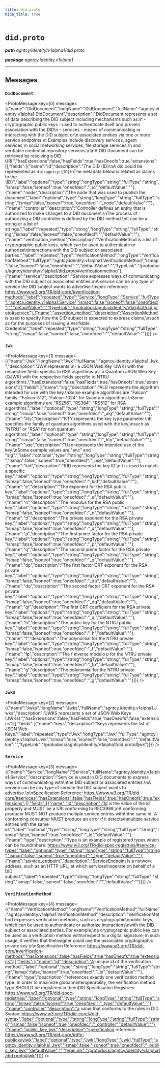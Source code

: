 ```yaml
---
title: did.proto
hide_title: true
---
```



# `did.proto`
_**path** agntcy/identity/v1alpha1/did.proto_

_**package** agntcy.identity.v1alpha1_



---

## Messages


### `DidDocument`
<ProtoMessage key={0} message={{"name":"DidDocument","longName":"DidDocument","fullName":"agntcy.identity.v1alpha1.DidDocument","description":"DidDocument represents a set of data describing the DID subject including mechanisms such as:\n  - cryptographic public keys - used to authenticate itself and prove\n    association with the DID\n  - services - means of communicating or interacting with the DID subject or\n    associated entities via one or more service endpoints.\n    Examples include discovery services, agent services,\n    social networking services, file storage services,\n    and verifiable credential repository services.\n\nA DID Document can be retrieved by resolving a DID URI.","hasExtensions":false,"hasFields":true,"hasOneofs":true,"extensions":[],"fields":[{"name":"id","description":"The DID {ID}\nA did could be represented as `did:agntcy:{ID}`\nThe metadata below is related as claims to the {ID}","label":"optional","type":"string","longType":"string","fullType":"string","ismap":false,"isoneof":true,"oneofdecl":"_id","defaultValue":""},{"name":"node","description":"The node that was used to publish the document","label":"optional","type":"string","longType":"string","fullType":"string","ismap":false,"isoneof":true,"oneofdecl":"_node","defaultValue":""},{"name":"controller","description":"Controller defines an entity that is authorized to make changes to a DID document.\nThe process of authorizing a DID controller is defined by the DID method.\nIt can be a string or a list of strings.","label":"repeated","type":"string","longType":"string","fullType":"string","ismap":false,"isoneof":false,"oneofdecl":"","defaultValue":""},{"name":"verification_method","description":"VerificationMethod is a list of cryptographic public keys, which can be used to authenticate or authorize\ninteractions with the DID subject or associated parties.","label":"repeated","type":"VerificationMethod","longType":"VerificationMethod","fullType":"agntcy.identity.v1alpha1.VerificationMethod","ismap":false,"isoneof":false,"oneofdecl":"","defaultValue":"","typeLink":"/protodocs/agntcy/identity/v1alpha1/did.proto#verificationmethod"},{"name":"service","description":"Service expresses ways of communicating with the DID subject or associated entities.\nA service can be any type of service the DID subject wants to advertise.\nspec reference: https://www.w3.org/TR/did-core/#verification-methods","label":"repeated","type":"Service","longType":"Service","fullType":"agntcy.identity.v1alpha1.Service","ismap":false,"isoneof":false,"oneofdecl":"","defaultValue":"","typeLink":"/protodocs/agntcy/identity/v1alpha1/did.proto#service"},{"name":"assertion_method","description":"AssertionMethod is used to specify how the DID subject is expected to express claims,\nsuch as for the purposes of issuing a Verifiable Credential.","label":"repeated","type":"string","longType":"string","fullType":"string","ismap":false,"isoneof":false,"oneofdecl":"","defaultValue":""}]}} />


### `Jwk`
<ProtoMessage key={1} message={{"name":"Jwk","longName":"Jwk","fullName":"agntcy.identity.v1alpha1.Jwk","description":"JWK represents:\n- a JSON Web Key (JWK) with the respective fields specific to RSA algorithms.\n- a Quantum JSON Web Key (QJWK) with the respective fields specific to NTRU algorithms.","hasExtensions":false,"hasFields":true,"hasOneofs":true,"extensions":[],"fields":[{"name":"alg","description":"ALG represents the algorithm intended for use with the key.\nSome example algorithms are \"Falcon\" family: \"Falcon-512\", \"Falcon-1024\" for Quantum algorithms.\nSome example algorithms are \"RS256\", \"RS384\", \"RS512\" for RSA algorithms.","label":"optional","type":"string","longType":"string","fullType":"string","ismap":false,"isoneof":true,"oneofdecl":"_alg","defaultValue":""},{"name":"kty","description":"KTY represents the key type parameter.\nIt specifies the family of quantum algorithms used with the key,\nsuch as \"NTRU\" or \"RSA\" for non quantum algorithms.","label":"optional","type":"string","longType":"string","fullType":"string","ismap":false,"isoneof":true,"oneofdecl":"_kty","defaultValue":""},{"name":"use","description":"Use represents the intended use of the key.\nSome example values are \"enc\" and \"sig\".","label":"optional","type":"string","longType":"string","fullType":"string","ismap":false,"isoneof":true,"oneofdecl":"_use","defaultValue":""},{"name":"kid","description":"KID represents the key ID.\nIt is used to match a specific key.","label":"optional","type":"string","longType":"string","fullType":"string","ismap":false,"isoneof":true,"oneofdecl":"_kid","defaultValue":""},{"name":"e","description":"The exponent for the RSA public key.","label":"optional","type":"string","longType":"string","fullType":"string","ismap":false,"isoneof":true,"oneofdecl":"_e","defaultValue":""},{"name":"n","description":"The modulus for the RSA public key.","label":"optional","type":"string","longType":"string","fullType":"string","ismap":false,"isoneof":true,"oneofdecl":"_n","defaultValue":""},{"name":"d","description":"The private exponent for the RSA private key.","label":"optional","type":"string","longType":"string","fullType":"string","ismap":false,"isoneof":true,"oneofdecl":"_d","defaultValue":""},{"name":"p","description":"The first prime factor for the RSA private key.","label":"optional","type":"string","longType":"string","fullType":"string","ismap":false,"isoneof":true,"oneofdecl":"_p","defaultValue":""},{"name":"q","description":"The second prime factor for the RSA private key.","label":"optional","type":"string","longType":"string","fullType":"string","ismap":false,"isoneof":true,"oneofdecl":"_q","defaultValue":""},{"name":"dp","description":"The first factor CRT exponent for the RSA private key.","label":"optional","type":"string","longType":"string","fullType":"string","ismap":false,"isoneof":true,"oneofdecl":"_dp","defaultValue":""},{"name":"dq","description":"The second factor CRT exponent for the RSA private key.","label":"optional","type":"string","longType":"string","fullType":"string","ismap":false,"isoneof":true,"oneofdecl":"_dq","defaultValue":""},{"name":"qi","description":"The first CRT coefficient for the RSA private key.","label":"optional","type":"string","longType":"string","fullType":"string","ismap":false,"isoneof":true,"oneofdecl":"_qi","defaultValue":""},{"name":"h","description":"The public key for the NTRU public key.","label":"optional","type":"string","longType":"string","fullType":"string","ismap":false,"isoneof":true,"oneofdecl":"_h","defaultValue":""},{"name":"f","description":"The polynomial for the NTRU private key.","label":"optional","type":"string","longType":"string","fullType":"string","ismap":false,"isoneof":true,"oneofdecl":"_f","defaultValue":""},{"name":"fp","description":"The f inverse modulo p for the NTRU private key.","label":"optional","type":"string","longType":"string","fullType":"string","ismap":false,"isoneof":true,"oneofdecl":"_fp","defaultValue":""},{"name":"g","description":"The polynomial for the NTRU private key.","label":"optional","type":"string","longType":"string","fullType":"string","ismap":false,"isoneof":true,"oneofdecl":"_g","defaultValue":""}]}} />


### `Jwks`
<ProtoMessage key={2} message={{"name":"Jwks","longName":"Jwks","fullName":"agntcy.identity.v1alpha1.Jwks","description":"JWKS represents a set of JSON Web Keys (JWKs).","hasExtensions":false,"hasFields":true,"hasOneofs":false,"extensions":[],"fields":[{"name":"keys","description":"Keys represents the list of JSON Web Keys.","label":"repeated","type":"Jwk","longType":"Jwk","fullType":"agntcy.identity.v1alpha1.Jwk","ismap":false,"isoneof":false,"oneofdecl":"","defaultValue":"","typeLink":"/protodocs/agntcy/identity/v1alpha1/did.proto#jwk"}]}} />


### `Service`
<ProtoMessage key={3} message={{"name":"Service","longName":"Service","fullName":"agntcy.identity.v1alpha1.Service","description":"Service is used in DID documents to express ways of communicating with\nthe DID subject or associated entities.\nA service can be any type of service the DID subject wants to advertise.\n\nSpecification Reference: https://www.w3.org/TR/did-core/#services","hasExtensions":false,"hasFields":true,"hasOneofs":true,"extensions":[],"fields":[{"name":"id","description":"Id is the value of the id property and MUST be a URI conforming to RFC3986.\nA conforming producer MUST NOT produce multiple service entries with\nthe same id. A conforming consumer MUST produce an error if it detects\nmultiple service entries with the same id.","label":"optional","type":"string","longType":"string","fullType":"string","ismap":false,"isoneof":true,"oneofdecl":"_id","defaultValue":""},{"name":"type","description":"Type is an example of registered types which can be found\nhere: https://www.w3.org/TR/did-spec-registries/#service-types","label":"optional","type":"string","longType":"string","fullType":"string","ismap":false,"isoneof":true,"oneofdecl":"_type","defaultValue":""},{"name":"service_endpoint","description":"ServiceEndpoint is a network address, such as an HTTP URL, at which services\noperate on behalf of a DID subject.","label":"repeated","type":"string","longType":"string","fullType":"string","ismap":false,"isoneof":false,"oneofdecl":"","defaultValue":""}]}} />


### `VerificationMethod`
<ProtoMessage key={4} message={{"name":"VerificationMethod","longName":"VerificationMethod","fullName":"agntcy.identity.v1alpha1.VerificationMethod","description":"VerificationMethod expresses verification methods, such as cryptographic\npublic keys, which can be used to authenticate or authorize interactions\nwith the DID subject or associated parties. For example,\na cryptographic public key can be used as a verification method with\nrespect to a digital signature; in such usage, it verifies that the\nsigner could use the associated cryptographic private key.\n\nSpecification Reference: https://www.w3.org/TR/did-core/#verification-methods","hasExtensions":false,"hasFields":true,"hasOneofs":true,"extensions":[],"fields":[{"name":"id","description":"A unique id of the verification method.","label":"optional","type":"string","longType":"string","fullType":"string","ismap":false,"isoneof":true,"oneofdecl":"_id","defaultValue":""},{"name":"type","description":"references exactly one verification method type. In order to maximize global\ninteroperability, the verification method type SHOULD be registered in the\nDID Specification Registries: https://www.w3.org/TR/did-spec-registries/","label":"optional","type":"string","longType":"string","fullType":"string","ismap":false,"isoneof":true,"oneofdecl":"_type","defaultValue":""},{"name":"controller","description":"a value that conforms to the rules in DID Syntax: https://www.w3.org/TR/did-core/#did-syntax","label":"optional","type":"string","longType":"string","fullType":"string","ismap":false,"isoneof":true,"oneofdecl":"_controller","defaultValue":""},{"name":"public_key_jwk","description":"specification reference: https://www.w3.org/TR/did-core/#dfn-publickeyjwk","label":"optional","type":"Jwk","longType":"Jwk","fullType":"agntcy.identity.v1alpha1.Jwk","ismap":false,"isoneof":true,"oneofdecl":"_public_key_jwk","defaultValue":"","typeLink":"/protodocs/agntcy/identity/v1alpha1/did.proto#jwk"}]}} />

---


  